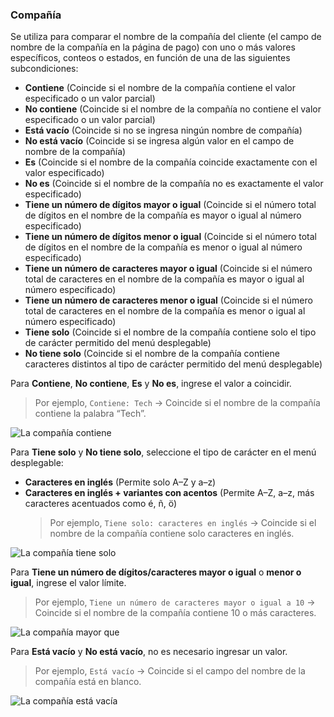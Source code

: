### Compañía

Se utiliza para comparar el nombre de la compañía del cliente (el campo de nombre de la compañía en la página de pago) con uno o más valores específicos, conteos o estados, en función de una de las siguientes subcondiciones:

- **Contiene** (Coincide si el nombre de la compañía contiene el valor especificado o un valor parcial)
- **No contiene** (Coincide si el nombre de la compañía no contiene el valor especificado o un valor parcial)
- **Está vacío** (Coincide si no se ingresa ningún nombre de compañía)
- **No está vacío** (Coincide si se ingresa algún valor en el campo de nombre de la compañía)
- **Es** (Coincide si el nombre de la compañía coincide exactamente con el valor especificado)
- **No es** (Coincide si el nombre de la compañía no es exactamente el valor especificado)
- **Tiene un número de dígitos mayor o igual** (Coincide si el número total de dígitos en el nombre de la compañía es mayor o igual al número especificado)
- **Tiene un número de dígitos menor o igual** (Coincide si el número total de dígitos en el nombre de la compañía es menor o igual al número especificado)
- **Tiene un número de caracteres mayor o igual** (Coincide si el número total de caracteres en el nombre de la compañía es mayor o igual al número especificado)
- **Tiene un número de caracteres menor o igual** (Coincide si el número total de caracteres en el nombre de la compañía es menor o igual al número especificado)
- **Tiene solo** (Coincide si el nombre de la compañía contiene solo el tipo de carácter permitido del menú desplegable)
- **No tiene solo** (Coincide si el nombre de la compañía contiene caracteres distintos al tipo de carácter permitido del menú desplegable)

Para **Contiene**, **No contiene**, **Es** y **No es**, ingrese el valor a coincidir.

> Por ejemplo, `Contiene: Tech` → Coincide si el nombre de la compañía contiene la palabra “Tech”.

<img
  src="/images/essentials/condition-sets/company-contains.webp"
  alt="La compañía contiene"
/>

Para **Tiene solo** y **No tiene solo**, seleccione el tipo de carácter en el menú desplegable:

- **Caracteres en inglés** (Permite solo A–Z y a–z)
- **Caracteres en inglés + variantes con acentos** (Permite A–Z, a–z, más caracteres acentuados como é, ñ, ö)
  > Por ejemplo, `Tiene solo: caracteres en inglés` → Coincide si el nombre de la compañía contiene solo caracteres en inglés.

<img
  src="/images/essentials/condition-sets/company-has-only.webp"
  alt="La compañía tiene solo"
/>

Para **Tiene un número de dígitos/caracteres mayor o igual** o **menor o igual**, ingrese el valor límite.

> Por ejemplo, `Tiene un número de caracteres mayor o igual a 10` → Coincide si el nombre de la compañía contiene 10 o más caracteres.

<img
  src="/images/essentials/condition-sets/company-greater-than.webp"
  alt="La compañía mayor que"
/>

Para **Está vacío** y **No está vacío**, no es necesario ingresar un valor.

> Por ejemplo, `Está vacío` → Coincide si el campo del nombre de la compañía está en blanco.

<img
  src="/images/essentials/condition-sets/company-is-empty.webp"
  alt="La compañía está vacía"
/>
